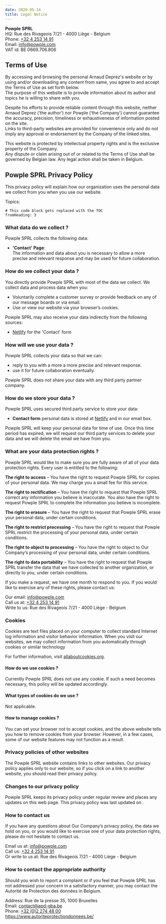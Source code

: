 ```yaml
---
date: 2020-05-14
title: Legal Notice
---
```



**Powple SPRL**  
HQ: Rue des Rivageois 7/21 - 4000 Liège - Belgium  
Phone: [+32 4 253 14 91](tel:+3242531491)  
Email: [info@powple.com](mailto:info@powple.com)  
VAT id: BE 0669.706.806

## Terms of Use

By accessing and browsing the personal Arnaud Deprez's website or by using and/or downloading any content from same, you agree to and accept the Terms of Use as set forth below.  
The purpose of this website is to provide information about its author and topics he is willing to share with you.

Despite his efforts to provide reliable content through this website, neither Arnaud Deprez (‘the author’) nor Powple (‘the Company’) cannot guarantee the accuracy, precision, timeliness or exhaustiveness of information posted on the site.  
Links to third-party websites are provided for convenience only and do not imply any approval or endorsement by the Company of the linked sites.

This website is protected by intellectual property rights and is the exclusive property of the Company.  
Any dispute or claim arising out of or related to the Terms of Use shall be governed by Belgian law. Any legal action shall be taken in Belgium.

## Powple SPRL Privacy Policy

This privacy policy will explain how our organization uses the personal data we collect from you when you use our website.

Topics:

```toc
# This code block gets replaced with the TOC
fromHeading: 3
```

### What data do we collect ?

Powple SPRL collects the following data:

- **'Contact' Page**:  
  The information and data about you is necessary to allow a more precise and relevant response and may be used for future collaboration.

### How do we collect your data ?

You directly provide Powple SPRL with most of the data we collect. We collect data and process data when you:

- Voluntarily complete a customer survey or provide feedback on any of our message boards or via email.
- Use or view our website via your browser’s cookies.

Powple SPRL may also receive your data indirectly from the following sources:

- [Netlify](https://www.netlify.com/) for the 'Contact' form

### How will we use your data ?

Powple SPRL collects your data so that we can:

- reply to you with a more a more precise and relevant response.
- use it for future collaboration eventually.

Powple SPRL does not share your data with any third party partner company.

### How do we store your data ?

Powple SPRL uses secured third party service to store your data:

- **Contact form** personal data is stored at [Netlify](https://www.netlify.com/) and in our email box.

Powple SPRL will keep your personal data for time of use. Once this time period has expired, we will request our third party services to delete your data and we will delete the email we have from you.

### What are your data protection rights ?

Powple SPRL would like to make sure you are fully aware of all of your data protection rights. Every user is entitled to the following:

**The right to access** – You have the right to request Powple SPRL for copies of your personal data. We may charge you a small fee for this service.

**The right to rectification** – You have the right to request that Powple SPRL correct any information you believe is inaccurate. You also have the right to request Powple SPRL to complete the information you believe is incomplete.

**The right to erasure** – You have the right to request that Powple SPRL erase your personal data, under certain conditions.

**The right to restrict processing** – You have the right to request that Powple SPRL restrict the processing of your personal data, under certain conditions.

**The right to object to processing** – You have the right to object to Our Company’s processing of your personal data, under certain conditions.

**The right to data portability** – You have the right to request that Powple SPRL transfer the data that we have collected to another organization, or directly to you, under certain conditions.

If you make a request, we have one month to respond to you. If you would like to exercise any of these rights, please contact us:

Our email: [info@powple.com](mailto:info@powple.com)  
Call us at: [+32 4 253 14 91](tel:+3242531491)  
Write to us: Rue des Rivageois 7/21 - 4000 Liège - Belgium

### Cookies

Cookies are text files placed on your computer to collect standard Internet log information and visitor behavior information. When you visit our websites, we may collect information from you automatically through cookies or similar technology

For further information, visit [allaboutcookies.org](https://www.allaboutcookies.org/).

#### How do we use cookies ?

Currently Powple SPRL does not use any cookie. If such a need becomes necessary, this policy will be updated accordingly.

#### What types of cookies do we use ?

Not applicable.

#### How to manage cookies ?

You can set your browser not to accept cookies, and the above website tells you how to remove cookies from your browser. However, in a few cases, some of our website features may not function as a result.

### Privacy policies of other websites

The Powple SPRL website contains links to other websites. Our privacy policy applies only to our website, so if you click on a link to another website, you should read their privacy policy.

### Changes to our privacy policy

Powple SPRL keeps its privacy policy under regular review and places any updates on this web page. This privacy policy was last updated on <Moment interval={0} format="MMMM Do YYYY" children={props.pageContext.frontmatter.date} />.

### How to contact us

If you have any questions about Our Company’s privacy policy, the data we hold on you, or you would like to exercise one of your data protection rights, please do not hesitate to contact us.

Email us at: [info@powple.com](mailto:info@powple.com)  
Call us: [+32 4 253 14 91](tel:+3242531491)  
Or write to us at: Rue des Rivageois 7/21 - 4000 Liège - Belgium

### How to contact the appropriate authority

Should you wish to report a complaint or if you feel that Powple SPRL has not addressed your concern in a satisfactory manner, you may contact the Autorité de Protection des données in Belgium.

Address: Rue de la presse 35, 1000 Bruxelles  
Email: [contact@apd-gba.be](mailto:contact@apd-gba.be)  
Phone: [+32 (0)2 274 48 00](tel:+3222744800)  
https://www.autoriteprotectiondonnees.be/
